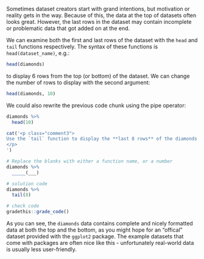 

Sometimes dataset creators start with grand intentions, but motivation or reality gets in the way. Because of this, the data at the top of datasets often looks great. However, the last rows in the dataset may contain incomplete or problematic data that got added on at the end.

We can examine both the first and last rows of the dataset with the `head` and `tail` functions respectively. The syntax of these functions is `head(dataset_name)`, e.g.:

```r
head(diamonds)
```

to display 6 rows from the top (or bottom) of the dataset. We can change the number of rows to display with the second argument:

```r
head(diamonds, 10)
```

We could also rewrite the previous code chunk using the pipe operator:

```r
diamonds %>%
  head(10)
```

<!-- Book version -->

<!-- TODO: 
book exercises on head() and tail()
-->

<!-- End book -->

<!-- Tutorial version -->
```r
cat('<p class="comment3">
Use the `tail` function to display the **last 8 rows** of the diamonds dataframe. Note that this code uses the pipe operator `%>%` to supply the first.
</p>
')
```

```r
# Replace the blanks with either a function name, or a number
diamonds %>%
  _____(___)
```

```r
# solution code
diamonds %>%
  tail(8)
```

```r
# check code
gradethis::grade_code()
```

<!-- End tutorial -->

As you can see, the `diamonds` data contains complete and nicely formatted data at both the top and the bottom, as you might hope for an "offical" dataset provided with the `ggplot2` package. The example datasets that come with packages are often nice like this - unfortunately real-world data is usually less user-friendly.